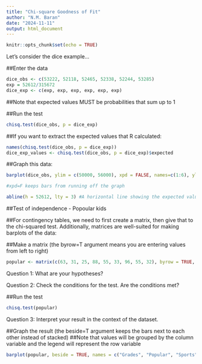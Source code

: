 ```yaml
---
title: "Chi-square Goodness of Fit"
author: "N.M. Baran"
date: "2024-11-11"
output: html_document
---
```


```r
knitr::opts_chunk$set(echo = TRUE)
```

Let's consider the dice example...

##Enter the data
```r
dice_obs <- c(53222, 52118, 52465, 52338, 52244, 53285)
exp = 52612/315672
dice_exp <- c(exp, exp, exp, exp, exp, exp) 
```
##Note that expected values MUST be probabilities that sum up to 1


##Run the test
```r
chisq.test(dice_obs, p = dice_exp)
```

##If you want to extract the expected values that R calculated:
```r
names(chisq.test(dice_obs, p = dice_exp))
dice_exp_values <- chisq.test(dice_obs, p = dice_exp)$expected
```

##Graph this data:
```r
barplot(dice_obs, ylim = c(50000, 56000), xpd = FALSE, names=c(1:6), ylab="Number of occurances", xlab="Face of the die") 

#xpd=F keeps bars from running off the graph

abline(h = 52612, lty = 3) #A horizontal line showing the expected values
```

############################
##Test of independence - Popoular kids

##For contingency tables, we need to first create a matrix, then give that to the chi-squared test. Additionally, matrices are well-suited for making barplots of the data:

##Make a matrix (the byrow=T argument means you are entering values from left to right)
```r
popular <- matrix(c(63, 31, 25, 88, 55, 33, 96, 55, 32), byrow = TRUE, nrow = 3)
```

Question 1: What are your hypotheses?

Question 2: Check the conditions for the test. Are the conditions met?

##Run the test
```r
chisq.test(popular)
```
Question 3: Interpret your result in the context of the dataset. 


##Graph the result (the beside=T argument keeps the bars next to each other instead of stacked)
##Note that values will be grouped by the column variable and the legend will represent the row variable

```r
barplot(popular, beside = TRUE, names = c("Grades", "Popular", "Sports"), legend = c("4th", "5th", "6th"), ylim = c(0,100))

```








